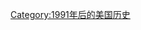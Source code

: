 {{Decade_in_country_category|20|0|美國|北美洲}}
{{Commons_category}}
[[Category:1991年后的美国历史|Category:1991年后的美国历史]]